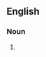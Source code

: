 {{also|punchouts|punch-outs}}

==English==

===Noun===
{{head|en|noun plural form}}

# {{plural of|punch out|lang=en}}